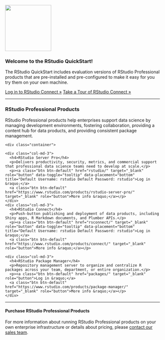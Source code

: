 <!--html_preserve-->
<script>
$(function () {
  $('[data-toggle="tooltip"]').tooltip()
})
</script>
<!--/html_preserve-->

<!--html_preserve-->
<div class="jumbotron">
  <p><img src="images/rstudio-logo.png" width="150px"></p>
  <h3>Welcome to the RStudio QuickStart!</h3>
  <p>The RStudio QuickStart includes evaluation versions of RStudio Professional products that are pre-installed and pre-configured to make it easy for you try them on your own machine.</p>
  <p>
  <a class="btn btn-primary btn-lg" href="rsconnect/" target="_blank" role="button" data-toggle="tooltip" data-placement="bottom" title="Default Username: rstudio Default Password: rstudio">Log in to RStudio Connect &raquo;</a>
  <a class="btn btn-primary btn-lg" href="tour.html" role="button">Take a Tour of RStudio Connect &raquo;</a>
  </p>
</div>
<!--/html_preserve-->

<hr>

<!-- TODO: INSERT TOOLBAR FOR QUICK ACCESS TO RSC, RSP, RSPM, MAIL -->

### RStudio Professional Products

RStudio Professional products help enterprises support data science by managing development environments, fostering collaboration, providing a content hub for data products, and providing consistent package management.

<!--html_preserve-->
    <div class="container">
  <div class="row">
    <div class="col-md-3">
      <h4>RStudio Server Pro</h4>
      <p>Delivers productivity, security, metrics, and commercial support that professional data science teams need to develop at scale.</p>
      <p><a class="btn btn-default" href="rstudio/" target="_blank" role="button" data-toggle="tooltip" data-placement="bottom" title="Default Username: rstudio Default Password: rstudio">Log in &raquo;</a>
      <a class="btn btn-default" href="https://www.rstudio.com/products/rstudio-server-pro/" target="_blank" role="button">More info &raquo;</a></p>
    </div>
    <div class="col-md-3">
      <h4>RStudio Connect</h4>
      <p>Push-button publishing and deployment of data products, including Shiny apps, R Markdown documents, and Plumber APIs.</p>
      <p><a class="btn btn-default" href="rsconnect/" target="_blank" role="button" data-toggle="tooltip" data-placement="bottom" title="Default Username: rstudio Default Password: rstudio">Log in &raquo;</a>
      <a class="btn btn-default" href="https://www.rstudio.com/products/connect/" target="_blank" role="button">More info &raquo;</a></p>
   </div>
    <div class="col-md-3">
      <h4>RStudio Package Manager</h4>
      <p>Repository management server to organize and centralize R packages across your team, department, or entire organization.</p>
      <p><a class="btn btn-default" href="packages/" target="_blank" role="button">Log in &raquo;</a>
      <a class="btn btn-default" href="https://www.rstudio.com/products/package-manager/" target="_blank" role="button">More info &raquo;</a></p>
    </div>
  </div>
</div>
<!--/html_preserve-->

<hr>

#### Purchase RStudio Professional Products

For more information about running RStudio Professional products on your own enterprise infrastructure or details about pricing, please [contact our sales team](https://www.rstudio.com/about/contact-sales/).
